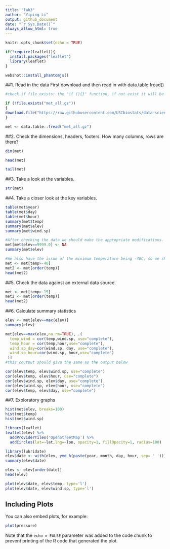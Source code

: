 ```yaml
---
title: "lab3"
author: "Yiping Li"
output: github_document
date: "`r Sys.Date()`" 
always_allow_html: true
---
```


```r
knitr::opts_chunk$set(echo = TRUE)
```

```r
if(!require(leaflet)){
  install.packages("leaflet")
  library(leaflet)
}

webshot::install_phantomjs()
```

##1. Read in the data
First download and then read in with data.table:fread()

```r
#check if file exists: the "if (){}" function, if not exist it will be downladed

if (!file.exists("met_all.gz"))
{
download.file("https://raw.githubusercontent.com/USCbiostats/data-science-data/master/02_met/met_all.gz", "met_all.gz", method="libcurl", timeout = 60)
}

met <- data.table::fread("met_all.gz")
```

##2. Check the dimensions, headers, footers. How many columns, rows are there?
```r
dim(met)

head(met)

tail(met)
```

##3. Take a look at the variables.
```r
str(met)
```

##4. Take a closer look at the key variables.
```r
table(met$year)
table(met$day)
table(met$hour)
summary(met$temp)
summary(met$elev)
summary(met$wind.sp)

#After checking the data we should make the appropriate modifications. Replace elevations with 9999 as NA.
met[met$elev==9999.0] <- NA
summary(met$elev)

#We also have the issue of the minimum temperature being -40C, so we should remove those observations.
met <- met[temp>-40]
met2 <- met[order(temp)]
head(met2)
```

##5. Check the data against an external data source.
```r
met <- met[temp>-15]
met2 <- met[order(temp)]
head(met2)
```


##6. Calculate summary statistics
```r
elev <- met[elev==max(elev)]
summary(elev)

met[elev==max(elev,na.rm=TRUE), .(
  temp_wind = cor(temp,wind.sp, use="complete"),
  temp_hour = cor(temp,hour,use="complete"),
  wind.sp_day=cor(wind.sp, day, use="complete"),
  wind.sp_hour=cor(wind.sp, hour,use="complete")
 )]
#this coutput should give the same as the output below

cor(elev$temp, elev$wind.sp, use="complete")
cor(elev$temp, elev$hour, use="complete")
cor(elev$wind.sp, elev$day, use="complete")
cor(elev$wind.sp, elev$hour, use="complete")
cor(elev$temp, elev$day, use="complete")
```


##7. Exploratory graphs
```r
hist(met$elev, breaks=100)
hist(met$temp)
hist(met$wind.sp)

library(leaflet)
leaflet(elev) %>%
  addProviderTiles('OpenStreetMap') %>% 
  addCircles(lat=~lat,lng=~lon, opacity=1, fillOpacity=1, radius=100)

library(lubridate)
elev$date <- with(elev, ymd_h(paste(year, month, day, hour, sep= ' ')))
summary(elev$date)

elev <- elev[order(date)]
head(elev)

plot(elev$date, elev$temp, type='l')
plot(elev$date, elev$wind.sp, type='l')
```


## Including Plots

You can also embed plots, for example:

```r
plot(pressure)
```

Note that the `echo = FALSE` parameter was added to the code chunk to prevent printing of the R code that generated the plot.

